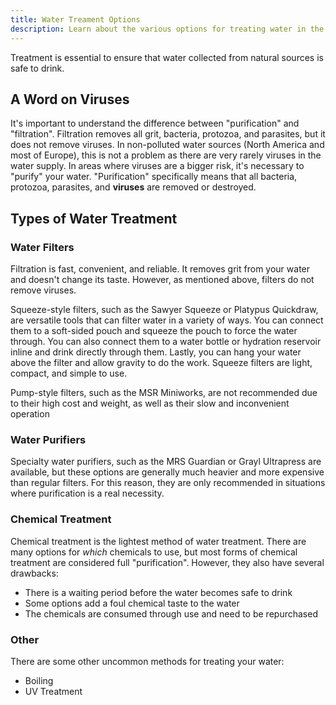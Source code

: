 ```yaml
---
title: Water Treament Options
description: Learn about the various options for treating water in the backcountry
---
```


Treatment is essential to ensure that water collected from natural sources is safe to drink.

## A Word on Viruses

It's important to understand the difference between "purification" and "filtration". Filtration removes all grit, bacteria, protozoa, and parasites,
but it does not remove viruses. In non-polluted water sources (North America and most of Europe), this is not a problem as there are very rarely viruses
in the water supply. In areas where viruses are a bigger risk, it's necessary to "purify" your water. "Purification" specifically means that all bacteria, protozoa, parasites, and **viruses**
are removed or destroyed.

## Types of Water Treatment

### Water Filters

Filtration is fast, convenient, and reliable. It removes grit from your water and doesn't change its taste. However, as mentioned above, filters do not remove viruses.

Squeeze-style filters, such as the Sawyer Squeeze or Platypus Quickdraw, are versatile tools that can filter water in a variety of ways. You can connect them to a soft-sided pouch and squeeze the pouch to force the water through.
You can also connect them to a water bottle or hydration reservoir inline and drink directly through them. Lastly, you can hang your water above the filter and allow gravity to do the work.
Squeeze filters are light, compact, and simple to use.

Pump-style filters, such as the MSR Miniworks, are not recommended due to their high cost and weight, as well as their slow and inconvenient operation

### Water Purifiers

Specialty water purifiers, such as the MRS Guardian or Grayl Ultrapress are available, but these options are generally much heavier and more expensive than regular filters.
For this reason, they are only recommended in situations where purification is a real necessity.

### Chemical Treatment

Chemical treatment is the lightest method of water treatment. There are many options for _which_ chemicals to use, but most forms of chemical treatment are considered full "purification".
However, they also have several drawbacks:

-   There is a waiting period before the water becomes safe to drink
-   Some options add a foul chemical taste to the water
-   The chemicals are consumed through use and need to be repurchased

### Other

There are some other uncommon methods for treating your water:

-   Boiling
-   UV Treatment
